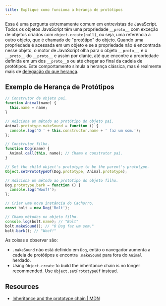 ```yaml
---
title: Explique como funciona a herança de protótipos
---
```


Essa é uma pergunta extremamente comum em entrevistas de JavaScript. Todos os objetos JavaScript têm uma propriedade `__proto__` com exceção de objetos criados com `object.create(null)`, ou seja, uma referência a outro objeto, que é chamado de "protótipo" do objeto. Quando uma propriedade é acessada em um objeto e se a propriedade não é encontrada nesse objeto, o motor de JavaScript olha para o objeto `__proto__`, e o `__proto__` do `__proto__` e assim por diante, até que encontre a propriedade definida em um dos `__proto__`s ou até chegar ao final da cadeia de protótipos. Este comportamento simula a herança clássica, mas é realmente mais de [delegação do que herança](https://davidwalsh.name/javascript-objects).

## Exemplo de Herança de Protótipos

```js
// Construtor de objeto pai.
function Animal(name) {
  this.name = name;
}

// Adiciona um método ao protótipo do objeto pai.
Animal.prototype.makeSound = function () {
  console.log('O ' + this.constructor.name + ' faz um som.');
};

// Construtor filho.
function Dog(name) {
  Animal.call(this, name); // Chama o construtor pai.
}

// Set the child object's prototype to be the parent's prototype.
Object.setPrototypeOf(Dog.prototype, Animal.prototype);

// Adiciona um método ao protótipo do objeto filho.
Dog.prototype.bark = function () {
  console.log('Woof!');
};

// Criar uma nova instância do Cachorro.
const bolt = new Dog('Bolt');

// Chama métodos no objeto filho.
console.log(bolt.name); // "Bolt"
bolt.makeSound(); // "O Dog faz um som."
bolt.bark(); // "Woof!"
```

As coisas a observar são:

- `.makeSound` não está definido em `Dog`, então o navegador aumenta a cadeia de protótipos e encontra `.makeSound` para fora do `Animal` herdado.
- Using `Object.create` to build the inheritance chain is no longer recommended. Use `Object.setPrototypeOf` instead.

## Resources

- [Inheritance and the prototype chain | MDN](https://developer.mozilla.org/en-US/docs/Web/JavaScript/Inheritance_and_the_prototype_chain)
